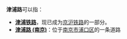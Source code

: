 '''津浦路'''可以指：
*'''[[津浦铁路|津浦铁路]]'''，现已成为[[京沪铁路|京沪铁路]]的一部分。
*'''[[津浦路_(南京)|津浦路 (南京)]]'''：位于[[南京市|南京市]][[浦口区|浦口区]]的一条道路
{{disambig|Cat=三字地名消歧義}}